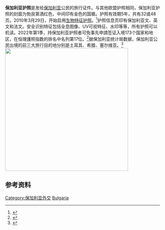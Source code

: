 {{expand|time=2016-06-17T04:57:11+00:00}}
'''保加利亚护照'''是发给[[保加利亚|保加利亚]]公民的旅行证件。与其他欧盟护照相同，保加利亚护照的封面为勃艮第酒红色，中间印有金色的国徽。护照有效期5年，共有32或48页。2010年3月29日，开始启用[[生物特征护照|生物特征护照]]。<ref>{{Cite web |url=http://www.novinite.com/view_news.php?id=108362 |title=novinite |accessdate=2016-06-17 |archive-date=2015-04-02 |archive-url=https://web.archive.org/web/20150402172651/http://www.novinite.com/view_news.php?id=108362 |dead-url=no }}</ref>护照信息页印有保加利亚文、英文和法文。安全识别特征包括全息图像、UV可视特征、水印等等，所有护照可以机读。2022年第1季，持保加利亚护照者可免事先申請签证入境173个国家和地区，在恒理護照指数的排名中名列第17位。<ref>{{cite web|title=The Henley Passport Index: Q1 2022 Global Ranking|url=https://www.henleyglobal.com/storage/app/media/HENLEY_PASSPORT_INDEX_FACTSHEET_2022_Q1_211221_1.pdf|publisher=Henley & Partners|accessdate=2022-03-11}}</ref>据保加利亚统计局数据，保加利亚公民出境的前三大旅行目的地分别是土耳其、希腊、塞尔维亚。<ref>{{Cite web |url=http://www.nsi.bg/en/content/7052/trips-bulgarian-residents-abroad-purpose-visit-and-country-destination |title=Trips of Bulgarian residents abroad by purpose of visit and by country of destination |accessdate=2016-06-17 |archive-date=2016-11-15 |archive-url=https://web.archive.org/web/20161115134934/http://www.nsi.bg/en/content/7052/trips-bulgarian-residents-abroad-purpose-visit-and-country-destination |dead-url=no }}</ref>[[File:Visa requirements for Bulgarian citizens.png|thumb|right|400px|{{legend|#1E90FF|出入境自由}}
{{legend|#22b14c|免签}}
{{legend|greenyellow|落地签证}}
{{legend|#80D25C|电子签证}}]]

==参考资料==
{{reflist}}

{{护照}}

[[Category:保加利亚外交|Category:保加利亚外交]]
[[Category:各國護照|Bulgaria]]